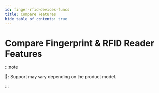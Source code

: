 ```yaml
---
id: finger-rfid-devices-funcs
title: Compare Features
hide_table_of_contents: true
---
```


# Compare Fingerprint & RFID Reader Features


:::note

🔶: Support may vary depending on the product model.

:::

<RenderTableFuncs data={fData} />